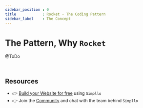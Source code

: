 ```yaml
---
sidebar_position : 0
title            : Rocket - The Coding Pattern
sidebar_label    : The Concept
---
```


# The Pattern, Why `Rocket`

@ToDo 

<br />

## Resources

- 👉 [Build your Website for free](https://www.simpllo.com/) using `Simpllo`
- 👉 Join the [Community](https://youtu.be/mxQWwhEF21s) and chat with the team behind `Simpllo`
